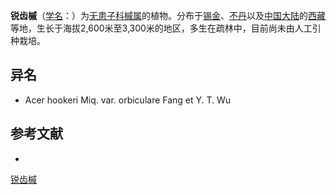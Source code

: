 {{Speciesbox
| name = 锐齿槭
| status = 
| status_system = 
| image =
| genus = Acer
| species = hookeri
| authority = Miq.
| subdivision_ranks =[[变种|变种]]
| subdivision =
* 锐齿槭 ''A. h.'' var. ''hookeri''
* [[圆叶锐齿槭|圆叶锐齿槭]] ''A. h.'' var. ''orbiculare''
}}

'''锐齿槭'''（[[学名|学名]]：{{lang|la|''Acer hookeri''}}）为[[无患子科|无患子科]][[槭属|槭属]]的植物。分布于[[锡金|锡金]]、[[不丹|不丹]]以及[[中国大陆|中国大陆]]的[[西藏|西藏]]等地，生长于海拔2,600米至3,300米的地区，多生在疏林中，目前尚未由人工引种栽培。

== 异名 ==
* Acer hookeri Miq. var. orbiculare Fang et Y. T. Wu

== 参考文献 ==
<div class="references-small">
* {{cite web| url =http://www.bioinfo.cn/db05/KmzwSpecies.php?action=view&id=827| title =锐齿槭（原变种）| work =《中国高等植物数据库全库》| publisher =中国科学院微生物研究所| author =昆明植物研究所| accessdate =2009-02-21| deadurl =yes| archiveurl =https://web.archive.org/web/20160305072310/http://www.bioinfo.cn/db05/KmzwSpecies.php?action=view&id=827| archivedate =2016-03-05}}
</div>
{{Taxonbar|from=Q6675841}}

[[Category:枫属|锐齿槭]]


{{植物小作品}}